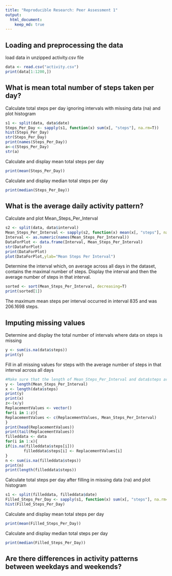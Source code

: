 ```yaml
---
title: "Reproducible Research: Peer Assessment 1"
output: 
  html_document:
    keep_md: true
---
```



## Loading and preprocessing the data

load data in unzipped activity.csv file
```r
data <- read.csv("activity.csv")
print(data[1:1200,])
```

## What is mean total number of steps taken per day?

Calculate total steps per day ignoring intervals with missing data (na) and plot histogram
```r
s1 <- split(data, data$date)
Steps_Per_Day <- sapply(s1, function(x) sum(x[, "steps"], na.rm=T))
hist(Steps_Per_Day)
str(Steps_Per_Day)
print(names(Steps_Per_Day))
a<-c(Steps_Per_Day)
str(a)
```

Calculate and display mean total steps per day
```r
print(mean(Steps_Per_Day))
```

Calculate and display median total steps per day
```r
print(median(Steps_Per_Day))
```

## What is the average daily activity pattern?
Calculate and plot Mean_Steps_Per_Interval
```r
s2 <- split(data, data$interval)
Mean_Steps_Per_Interval <- sapply(s2, function(x) mean(x[, "steps"], na.rm=T))
Interval <- as.numeric(names(Mean_Steps_Per_Interval))
DataForPlot <- data.frame(Interval, Mean_Steps_Per_Interval)
str(DataForPlot)
print(DataForPlot)
plot(DataForPlot,ylab="Mean Steps Per Interval")
```

Determine the interval which, on average across all days in the dataset, contains the maximal number of steps. Display the interval and then the average number of steps in that interval.
```r
sorted <- sort(Mean_Steps_Per_Interval, decreasing=T)
print(sorted[1])
```
The maximum mean steps per interval occurred in interval 835 and was 206.1698 steps.

## Imputing missing values

Determine and display the total number of intervals where data on steps is missing
```r
y <- sum(is.na(data$steps))
print(y)
```

Fill in all missing values for steps with the average number of steps in that interval across all days
```r
#Make sure that the length of Mean_Steps_Per_Interval and data$steps are the same
y <- length(Mean_Steps_Per_Interval)
x <- length(data$steps)
print(y)
print(x)
z<-(x/y)
ReplacementValues <- vector()
for(i in 1:z){
ReplacementValues <- c(ReplacementValues, Mean_Steps_Per_Interval)       
}
print(head(ReplacementValues))
print(tail(ReplacementValues))
filleddata <- data
for(i in 1:x){
if(is.na(filleddata$steps[i]))
        filleddata$steps[i] <- ReplacementValues[i]
}
n <- sum(is.na(filleddata$steps))
print(n)
print(length(filleddata$steps))
```

Calculate total steps per day after filling in missing data (na) and plot histogram
```r
s1 <- split(filleddata, filleddata$date)
Filled_Steps_Per_Day <- sapply(s1, function(x) sum(x[, "steps"], na.rm=T))
hist(Filled_Steps_Per_Day)
```

Calculate and display mean total steps per day
```r
print(mean(Filled_Steps_Per_Day))
```

Calculate and display median total steps per day
```r
print(median(Filled_Steps_Per_Day))
```




## Are there differences in activity patterns between weekdays and weekends?
